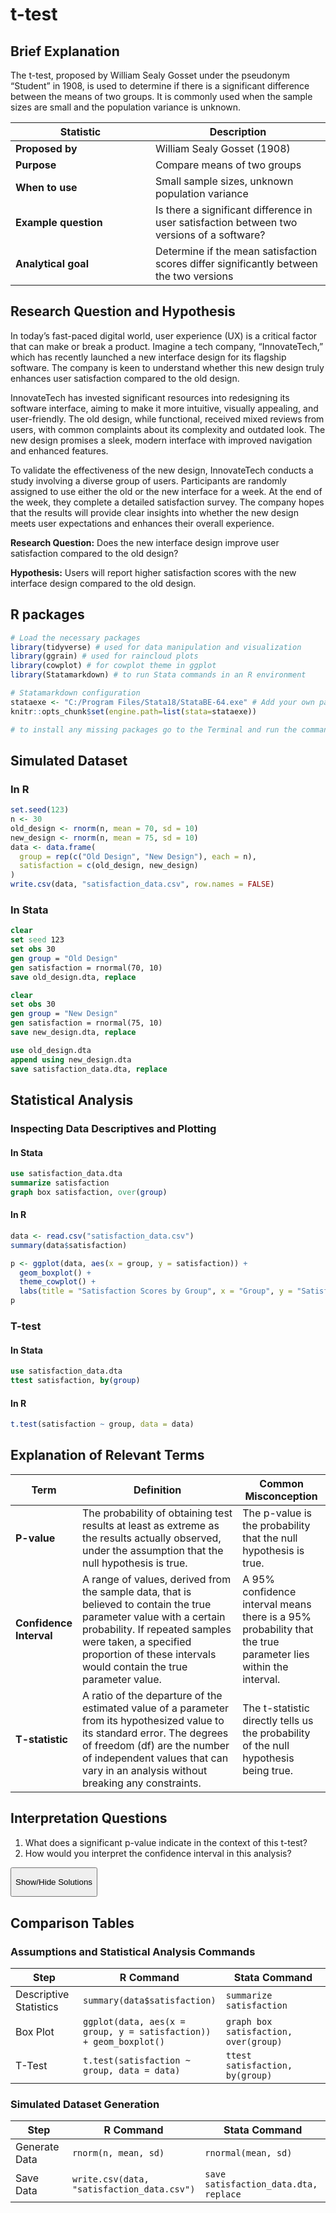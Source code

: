 # t-test

## Brief Explanation

The t-test, proposed by William Sealy Gosset under the pseudonym "Student" in 1908, is used to determine if there is a significant difference between the means of two groups. It is commonly used when the sample sizes are small and the population variance is unknown.

| Statistic            | Description                                                                                |
|--------------------------------|----------------------------------------|
| **Proposed by**      | William Sealy Gosset (1908)                                                                |
| **Purpose**          | Compare means of two groups                                                                |
| **When to use**      | Small sample sizes, unknown population variance                                            |
| **Example question** | Is there a significant difference in user satisfaction between two versions of a software? |
| **Analytical goal**  | Determine if the mean satisfaction scores differ significantly between the two versions    |

## Research Question and Hypothesis

In today's fast-paced digital world, user experience (UX) is a critical factor that can make or break a product. Imagine a tech company, "InnovateTech," which has recently launched a new interface design for its flagship software. The company is keen to understand whether this new design truly enhances user satisfaction compared to the old design. 

InnovateTech has invested significant resources into redesigning its software interface, aiming to make it more intuitive, visually appealing, and user-friendly. The old design, while functional, received mixed reviews from users, with common complaints about its complexity and outdated look. The new design promises a sleek, modern interface with improved navigation and enhanced features.

To validate the effectiveness of the new design, InnovateTech conducts a study involving a diverse group of users. Participants are randomly assigned to use either the old or the new interface for a week. At the end of the week, they complete a detailed satisfaction survey. The company hopes that the results will provide clear insights into whether the new design meets user expectations and enhances their overall experience.

**Research Question:** Does the new interface design improve user satisfaction compared to the old design?

**Hypothesis:** Users will report higher satisfaction scores with the new interface design compared to the old design.

## R packages

```r
# Load the necessary packages 
library(tidyverse) # used for data manipulation and visualization
library(ggrain) # used for raincloud plots
library(cowplot) # for cowplot theme in ggplot
library(Statamarkdown) # to run Stata commands in an R environment

# Statamarkdown configuration
stataexe <- "C:/Program Files/Stata18/StataBE-64.exe" # Add your own path to the Stata executable here if you want to try this out
knitr::opts_chunk$set(engine.path=list(stata=stataexe))

# to install any missing packages go to the Terminal and run the command: install.packages("PACKAGE_NAME")
```

## Simulated Dataset

### In R

```r
set.seed(123)
n <- 30
old_design <- rnorm(n, mean = 70, sd = 10)
new_design <- rnorm(n, mean = 75, sd = 10)
data <- data.frame(
  group = rep(c("Old Design", "New Design"), each = n),
  satisfaction = c(old_design, new_design)
)
write.csv(data, "satisfaction_data.csv", row.names = FALSE)
```

### In Stata

```stata
clear
set seed 123
set obs 30
gen group = "Old Design"
gen satisfaction = rnormal(70, 10)
save old_design.dta, replace
```

```stata
clear
set obs 30
gen group = "New Design"
gen satisfaction = rnormal(75, 10)
save new_design.dta, replace
```

```stata
use old_design.dta
append using new_design.dta
save satisfaction_data.dta, replace
```

## Statistical Analysis

### Inspecting Data Descriptives and Plotting

#### In Stata

```stata
use satisfaction_data.dta
summarize satisfaction
graph box satisfaction, over(group)
```

#### In R

```r
data <- read.csv("satisfaction_data.csv")
summary(data$satisfaction)

p <- ggplot(data, aes(x = group, y = satisfaction)) +
  geom_boxplot() +
  theme_cowplot() +
  labs(title = "Satisfaction Scores by Group", x = "Group", y = "Satisfaction Score")
p
```

### T-test

#### In Stata

```stata
use satisfaction_data.dta
ttest satisfaction, by(group)
```

#### In R

```r
t.test(satisfaction ~ group, data = data)
```

## Explanation of Relevant Terms

| **Term**                | **Definition**                                                                                                                                                                                                                                      | **Common Misconception**                                                                                     |
|--------------|--------------------------------------|---------------------|
| **P-value**             | The probability of obtaining test results at least as extreme as the results actually observed, under the assumption that the null hypothesis is true.                                                                                              | The p-value is the probability that the null hypothesis is true.                                             |
| **Confidence Interval** | A range of values, derived from the sample data, that is believed to contain the true parameter value with a certain probability. If repeated samples were taken, a specified proportion of these intervals would contain the true parameter value. | A 95% confidence interval means there is a 95% probability that the true parameter lies within the interval. |
| **T-statistic**         | A ratio of the departure of the estimated value of a parameter from its hypothesized value to its standard error. The degrees of freedom (df) are the number of independent values that can vary in an analysis without breaking any constraints.   | The t-statistic directly tells us the probability of the null hypothesis being true.                         |

## Interpretation Questions

1.  What does a significant p-value indicate in the context of this t-test?
2.  How would you interpret the confidence interval in this analysis?

<button onclick="toggleVisibility(&#39;solutions&#39;)">

Show/Hide Solutions

</button>

::: {#solutions style="display:none;"}
**Solutions:**

1.  **Significant p-value**: A significant p-value indicates that the observed data is unlikely under the null hypothesis. This suggests that there is evidence against the null hypothesis, implying a statistically significant difference between the satisfaction scores of the two groups. However, it does not measure the probability that the null hypothesis is true or false.

2.  **Confidence interval**: The confidence interval provides a range of values that, based on the sample data, is likely to contain the true mean difference between the groups. If we were to repeat the experiment many times, we would expect a specified proportion (e.g., 95%) of these intervals to contain the true mean difference. It does not mean that there is a 95% probability that the true mean difference lies within this specific interval.
:::

```{=html}
<script>
function toggleVisibility(id) {
  var element = document.getElementById(id);
  if (element.style.display === "none") {
    element.style.display = "block";
  } else {
    element.style.display = "none";
  }
}
</script>
```
## Comparison Tables

### Assumptions and Statistical Analysis Commands

| Step                   | R Command                                                         | Stata Command                         |
|-----------------|-----------------------|--------------------------------|
| Descriptive Statistics | `summary(data$satisfaction)`                                      | `summarize satisfaction`              |
| Box Plot               | `ggplot(data, aes(x = group, y = satisfaction)) + geom_boxplot()` | `graph box satisfaction, over(group)` |
| T-Test                 | `t.test(satisfaction ~ group, data = data)`                       | `ttest satisfaction, by(group)`       |

### Simulated Dataset Generation

| Step          | R Command                                  | Stata Command                         |
|-----------------|-----------------------|--------------------------------|
| Generate Data | `rnorm(n, mean, sd)`                       | `rnormal(mean, sd)`                   |
| Save Data     | `write.csv(data, "satisfaction_data.csv")` | `save satisfaction_data.dta, replace` |
